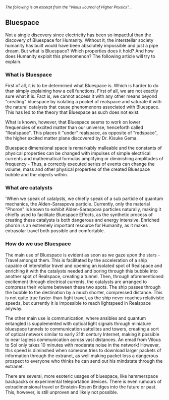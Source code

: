 <small>''The following is an excerpt from the "Vilous Journal of Higher Physics"...''</small>

== Bluespace ==
Not a single discovery since electricity has been so impactful than the discovery of Bluespace for Humanity. Without it, the interstellar society humanity has built would have been absolutely impossible and just a pipe dream. But what is Bluespace? Which properties does it hold? And how does Humanity exploit this phenomenon? The following article will try to explain.

=== What is Bluespace ===
First of all, it is to be determined what Bluespace is. Which is harder to do than simply explaining how a cell functions. First of all, we are not exactly sure  what it is. Fact is, we cannot access it with any other means beyond "creating" bluespace by isolating a pocket of realspace and saturate it with the natural catalysts that cause phenomenons associated with Bluespace. This has led to the theory that Bluespace as such does not exist.

What is known, however, that Bluespace seems to work on lower frequencies of excited matter than our universe, henceforth called "Realspace". This places it "under" realspace, as opposite of "redspace", the higher excited matter plane discovered by Dr. Kisuke Gema.

Bluespace dimensional space is remarkably malleable and the constants of physical properties can be changed with impulses of simple electrical currents and mathematical formulas amplifying or diminishing amplitudes of frequency - Thus, a correctly executed series of events can change the volume, mass and other physical properties of the created Bluespace bubble and the objects within.

=== What are catalysts ===
'When we speak of catalysts, we chiefly speak of a sub particle of quantum mechanics, the Alden-Saraspova particle. Currently, only the material "Phoron" is known to exhibit Alden-Saraspova particles naturally, making it chiefly used to facilitate Bluespace Effects, as the synthetic process of creating these catalysts is both dangerous and energy intensive. Enriched phoron is an extremely important resource for Humanity, as it makes extrasolar travel both possible and comfortable.

=== How do we use Bluespace ===
The main use of Bluespace is evident as soon as we gaze upon the stars - Travel amongst them. This is facilitated by the acceleration of a ship capable of interstellar travel and opening an isolated spot of Realspace and enriching it with the catalysts needed and boring through this bubble into another spot of Realspace, creating a tunnel. Then, through aforementioned excitement through electrical currents, the catalysts are arranged to compress their volume between these two spots. The ship passes through the bubble to the destination by a much shorter, compressed distance. This is not quite true faster-than-light travel, as the ship never reaches relativistic speeds, but currently it is impossible to reach lightspeed in Realspace anyway.

The other main use is communication, where ansibles and quantum entangled is supplemented with optical light signals through miniature bluespace tunnels to communication sattelites and towers, creating a sort of optical network similar to early 21th century Internet, making it possible to near lagless communication across vast distances. An email from Vilous to Sol only takes 10 minutes with moderate noise in the network! However, this speed is diminshed when someone tries to download larger packets of information through the extranet, as well making packet loss a dangerous prospect to everyone who thinks he can send out his mindstate through the extranet.

There are several, more esoteric usages of bluespace, like hammerspace backpacks or experimental teleportation devices. There is even rumours of extradimensional travel or Einstein-Rosen Bridges into the future or past. This, however, is still unproven and likely not possible.